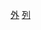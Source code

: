 {{Catnav|頁面分類|...|電視列表|香港電視節目列表|無綫電視節目列表}}
{{Catnav|頁面分類|...|香港電視節目|無綫電視節目|無綫電視節目列表}}
{{Catnav|頁面分類|...|香港電視台|無綫電視|無綫電視節目列表}}
{{Catnav|頁面分類|...|無綫電視|無綫電視節目|無綫電視節目列表}}
{{Catmore|無綫電視外購節目列表}}

[[Category:無綫電視節目列表|外]]
[[Category:無綫電視外購節目|列]]